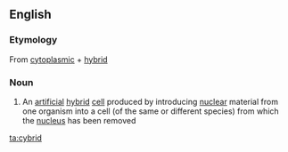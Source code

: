 ==English==

===Etymology===
From [[cytoplasmic]] + [[hybrid]]

===Noun===
{{en-noun}}

# {{context|genetics|lang=en}} An [[artificial]] [[hybrid]] [[cell]] produced by introducing [[nuclear]] material from one organism into a cell (of the same or different species) from which the [[nucleus]] has been removed

[[ta:cybrid]]